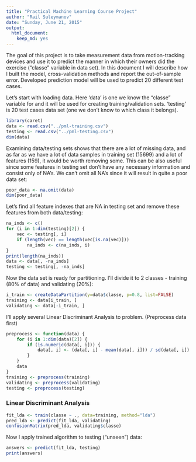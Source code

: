 ```yaml
---
title: "Practical Machine Learning Course Project"
author: "Rail Suleymanov"
date: "Sunday, June 21, 2015"
output:
  html_document:
    keep_md: yes
---
```


The goal of this project is to take measurement data from motion-tracking devices and use it to predict the manner in which their owners did the exercise ("classe" variable in data set). In this document I will describe how I built the model, cross-validation methods and report the out-of-sample error. Developed prediction model will be used to predict 20 different test cases.

Let's start with loading data. Here 'data' is one we know the "classe" variable for and it will be used for creating training/validation sets. 'testing' is 20 test cases data set (one we don't know to which class it belongs).

```r
library(caret)
data <- read.csv("../pml-training.csv")
testing <- read.csv("../pml-testing.csv")
dim(data)
```

Examining data/testing sets shows that there are a lot of missing data, and as far as we have a lot of data samples in training set (15699) and a lot of features (159), it would be worth removing some. This can be also useful since some features in testing set don't have any necessary information and consist only of NA's. We can't omit all NA's since it will result in quite a poor data set:

```r
poor_data <- na.omit(data)
dim(poor_data)
```

Let's find all feature indexes that are NA in testing set and remove these features from both data/testing:

```r
na_inds <- c()
for (i in 1:dim(testing)[2]) {
    vec <- testing[, i]
    if (length(vec) == length(vec[is.na(vec)]))
        na_inds <- c(na_inds, i)
}
print(length(na_inds))
data <- data[, -na_inds]
testing <- testing[, -na_inds]
```

Now the data set is ready for partitioning. I'll divide it to 2 classes - training (80% of data) and validating (20%):

```r
i_train <- createDataPartition(y=data$classe, p=0.8, list=FALSE)
training <- data[i_train, ]
validating <- data[-i_train, ]
```

I'll apply several Linear Discriminant Analysis to problem.
(Preprocess data first)

```r
preprocess <- function(data) {
    for (i in 1:dim(data)[2]) {
        if (is.numeric(data[, i])) {
            data[, i] <- (data[, i] - mean(data[, i])) / sd(data[, i])
        }
    }
    data
}
training <- preprocess(training)
validating <- preprocess(validating)
testing <- preprocess(testing)
```

### Linear Discriminant Analysis

```r
fit_lda <- train(classe ~ ., data=training, method="lda")
pred_lda <- predict(fit_lda, validating)
confusionMatrix(pred_lda, validating$classe)
```

Now I apply trained algorithm to testing ("unseen") data:

```r
answers <- predict(fit_lda, testing)
print(answers)
```